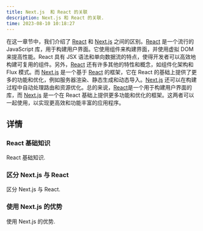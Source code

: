 ```yaml
---
title: Next.js  和 React 的关联
description: Next.js 和 React 的关联.
time: 2023-08-10 10:18:27
---
```


在这一章节中，我们介绍了 [React](https://react.dev/) 和 [Next.js](https://nextjs.org/docs) 之间的区别。[React](https://react.dev/) 是一个流行的 JavaScript 库，用于构建用户界面。它使用组件来构建界面，并使用虚拟 DOM 来提高性能。React 具有 JSX 语法和单向数据流的特点，使得开发者可以高效地构建可复用的组件。另外，[React](https://react.dev/) 还有许多其他的特性和概念，如组件化架构和 Flux 模式。而 [Next.js](https://nextjs.org/docs) 是一个基于 [React](https://react.dev/) 的框架，它在 React 的基础上提供了更多的功能和优化，例如服务器渲染、静态生成和动态导入。[Next.js](https://nextjs.org/docs) 还可以在构建过程中自动处理路由和资源优化。总的来说，[React](https://react.dev/)是一个用于构建用户界面的库，而 [Next.js](https://nextjs.org/docs) 是一个在 React 基础上提供更多功能和优化的框架。这两者可以一起使用，以实现更高效和功能丰富的应用程序。

## 详情

<div className="grid sm:grid-cols-2 gap-4 mt-6">

<Card href="/docs/documentation/chapter2/Understanding-React-Fundamentals">

### React 基础知识

React 基础知识.

</Card>

<Card href="/docs/documentation/chapter2/Differences-between-Next.js.13-and-React">

### 区分 Next.js 与 React

区分 Next.js 与 React.

</Card>

<Card href="/docs/documentation/chapter2/Advantages-of-Using-Next.js-13-Over-React">

### 使用 Next.js 的优势

使用 Next.js 的优势.

</Card>

</div>
